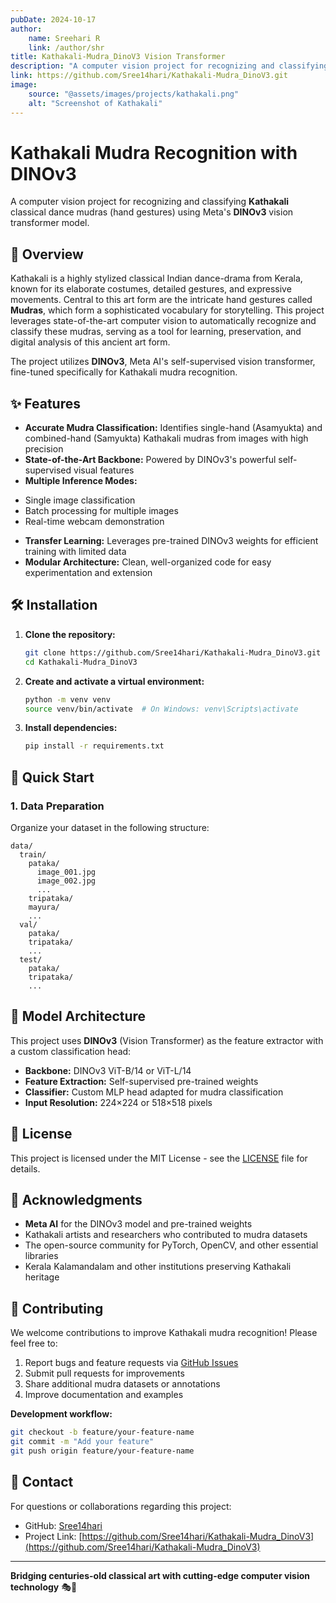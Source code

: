 ```yaml
---
pubDate: 2024-10-17
author:
    name: Sreehari R
    link: /author/shr
title: Kathakali-Mudra_DinoV3 Vision Transformer
description: "A computer vision project for recognizing and classifying Kathakali classical dance mudras (hand gestures) using Meta's DINOv3 vision transformer model."
link: https://github.com/Sree14hari/Kathakali-Mudra_DinoV3.git
image:
    source: "@assets/images/projects/kathakali.png"
    alt: "Screenshot of Kathakali"
---
```


# Kathakali Mudra Recognition with DINOv3

A computer vision project for recognizing and classifying **Kathakali** classical dance mudras (hand gestures) using Meta's **DINOv3** vision transformer model.

## 📖 Overview

Kathakali is a highly stylized classical Indian dance-drama from Kerala, known for its elaborate costumes, detailed gestures, and expressive movements. Central to this art form are the intricate hand gestures called **Mudras**, which form a sophisticated vocabulary for storytelling. This project leverages state-of-the-art computer vision to automatically recognize and classify these mudras, serving as a tool for learning, preservation, and digital analysis of this ancient art form.

The project utilizes **DINOv3**, Meta AI's self-supervised vision transformer, fine-tuned specifically for Kathakali mudra recognition.

## ✨ Features

*   **Accurate Mudra Classification:** Identifies single-hand (Asamyukta) and combined-hand (Samyukta) Kathakali mudras from images with high precision
*   **State-of-the-Art Backbone:** Powered by DINOv3's powerful self-supervised visual features
*   **Multiple Inference Modes:** 
  - Single image classification
  - Batch processing for multiple images
  - Real-time webcam demonstration
*   **Transfer Learning:** Leverages pre-trained DINOv3 weights for efficient training with limited data
*   **Modular Architecture:** Clean, well-organized code for easy experimentation and extension

## 🛠️ Installation

1.  **Clone the repository:**
    ```bash
    git clone https://github.com/Sree14hari/Kathakali-Mudra_DinoV3.git
    cd Kathakali-Mudra_DinoV3
    ```

2.  **Create and activate a virtual environment:**
    ```bash
    python -m venv venv
    source venv/bin/activate  # On Windows: venv\Scripts\activate
    ```

3.  **Install dependencies:**
    ```bash
    pip install -r requirements.txt
    ```

## 🚀 Quick Start

### 1. Data Preparation
Organize your dataset in the following structure:
```
data/
  train/
    pataka/
      image_001.jpg
      image_002.jpg
      ...
    tripataka/
    mayura/
    ...
  val/
    pataka/
    tripataka/
    ...
  test/
    pataka/
    tripataka/
    ...
```
## 🧠 Model Architecture

This project uses **DINOv3** (Vision Transformer) as the feature extractor with a custom classification head:

- **Backbone:** DINOv3 ViT-B/14 or ViT-L/14
- **Feature Extraction:** Self-supervised pre-trained weights
- **Classifier:** Custom MLP head adapted for mudra classification
- **Input Resolution:** 224×224 or 518×518 pixels


## 📝 License

This project is licensed under the MIT License - see the [LICENSE](LICENSE) file for details.

## 🙏 Acknowledgments

- **Meta AI** for the DINOv3 model and pre-trained weights
- Kathakali artists and researchers who contributed to mudra datasets
- The open-source community for PyTorch, OpenCV, and other essential libraries
- Kerala Kalamandalam and other institutions preserving Kathakali heritage

## 🤝 Contributing

We welcome contributions to improve Kathakali mudra recognition! Please feel free to:

1. Report bugs and feature requests via [GitHub Issues](https://github.com/Sree14hari/Kathakali-Mudra_DinoV3/issues)
2. Submit pull requests for improvements
3. Share additional mudra datasets or annotations
4. Improve documentation and examples

**Development workflow:**
```bash
git checkout -b feature/your-feature-name
git commit -m "Add your feature"
git push origin feature/your-feature-name
```

## 📮 Contact

For questions or collaborations regarding this project:
- GitHub: [Sree14hari](https://github.com/Sree14hari)
- Project Link: [https://github.com/Sree14hari/Kathakali-Mudra_DinoV3](https://github.com/Sree14hari/Kathakali-Mudra_DinoV3)

---

**Bridging centuries-old classical art with cutting-edge computer vision technology** 🎭🤖
